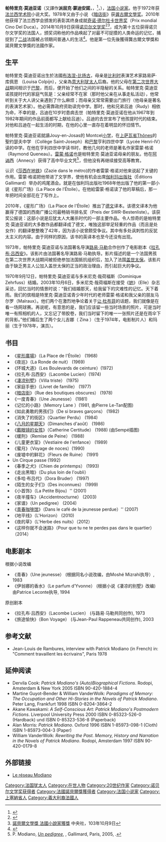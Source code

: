 {{Infobox Writer 
| name = 帕特里克·莫迪亚诺 {{Nobel icon|2014年诺贝尔文学奖|诺贝尔文学奖}}<br /><small>Patrick Modiano</small>
| image = Patrick Modiano 6 dec 2014 - 22.jpg
| caption = 
| birthname = 
| birthdate = {{birth date and age|1945|7|30|}}
| birthplace = {{FRA}}[[布洛涅-比扬古|布洛涅-比扬古]]
| deathdate = 
| deathplace = 
| occupation = [[作家|作家]]
| nationality  = {{FRA}}
| citizenship =  {{FRA}}
| alma_mater   = 
| spouse       = Dominique Zerhfuss
| children     = 2
| genre = [[小说|小说]]、[[电影剧本|电影剧本]]
| notableworks = 《[[星形广场|星形广场]]》（La Place de l'Étoile）(1968)、<br />
《环城大道》(Les Boulevards de ceinture)(1972)、<br />
《暗店街》(Rue des boutiques obscures)(1978)、<br />
《多拉·布吕德》(Dora Bruder)(1997)、<br />
《家谱》(Un pedigree) (2005)
| awards = [[龚古尔文学奖|龚古尔文学奖]]（1978年）<br />
[[保罗·莫朗文学奖|保罗·莫朗文学奖]]（2000年）<br />
[[奇诺·德尔杜卡世界奖|奇诺·德尔杜卡世界奖]]（2010年）<br />[[奧地利國家歐洲文學獎|奧地利國家歐洲文學獎]]（2012年）<br />[[诺贝尔文学奖|诺贝尔文学奖]]（2014年）
| influences = 
| influenced = 
| signature =    
| website = 
}}
'''帕特里克·莫迪亚诺'''（又譯作'''派屈克·蒙迪安諾'''，{{lang-fr|Patrick Modiano}}，{{lang-it|Patrizio Modiano}}<ref>{{cite web|url=http://www.ilpost.it/2014/10/09/live-premio-nobel-letteratura-2014/|title=Patrick Modiano ha vinto il Nobel per la Letteratura|work=ilpost|accessdate=2014-10-09|archive-date=2021-02-05|archive-url=https://web.archive.org/web/20210205004544/https://www.ilpost.it/2014/10/09/live-premio-nobel-letteratura-2014/|dead-url=no}}</ref>，{{bd|1945年|7月30日|||catIdx=Modiano, Patrick}}），[[法国|法国]][[小说家|小说家]]。他于1972年获[[法兰西学术院|法兰西学术院]]小说大奖。1978年又由于小说 《[[暗店街|暗店街]]》获[[龚古爾文學奖|龚古爾文學奖]]。2010年他获得了法兰西学会颁发的表彰其终身成就[[奇诺·德尔杜卡世界奖|奇诺·德尔杜卡世界奖]]（Prix mondial Cino Del Duca）。2014年10月9日获得[[诺贝尔文学奖|诺贝尔文学奖]]<ref>{{cite web|url=http://www.nobelprize.org/nobel_prizes/literature/laureates/2014/|work=Nobelprize.org|accessdate=2014-10-09|title=The Nobel Prize in Literature 2014|archive-date=2018-12-26|archive-url=https://web.archive.org/web/20181226094730/https://www.nobelprize.org/prizes/literature/2014/summary/|dead-url=no}}</ref><ref>[http://www.cna.com.tw/news/firstnews/201410095012-1.aspx 諾貝爾文學獎 法國小說家獲獎] {{Wayback|url=http://www.cna.com.tw/news/firstnews/201410095012-1.aspx |date=20180902080211 }}中央社，103年10月9日</ref>，成为第十五位获得诺贝尔文学奖的法国人，颁奖词称他的作品唤起了对最不可捉摸的人类命运的记忆，捕捉到了[[二战|二战]]法国被占领期间普通人的生活<ref >{{cite web |url=http://world.163.com/14/1009/19/A84TKCIO00014OQQ.html |language= |title=法国作家莫迪亚诺获2014年诺贝尔文学奖 |publisher=网易环球眼 |date=2014-10-09 |accessdate= |archive-date=2021-02-05 |archive-url=https://web.archive.org/web/20210205004600/http://world.163.com/14/1009/19/A84TKCIO00014OQQ.html |dead-url=no }}</ref>。他是第一位先後獲得龔古爾文學獎和諾貝爾文學獎的法國作家。

==生平==
帕特里克·莫迪亚诺出生於法國[[布洛涅-比扬古|布洛涅-比扬古]]，母亲是[[比利时|比利时]]表演艺术家路易萨·库佩恩 （Louisa Colpijn），父亲為[[意大利|意大利]][[犹太人|犹太人]]后裔。他的父母在[[第二次世界大战|第二次世界大战]]期间相识于[[巴黎|巴黎]]，而后，便开始了他们之间的半隐秘的关系。帕特里克·莫迪亚诺孩提时代的家庭气氛是：父亲经常不在家（那时他父亲在从事走私活动），他常听到关于大人讲父亲遇到了什么麻烦；而母亲又常常需要出门旅行（他母亲是著名的表演艺术家）。他必需靠政府资助读完中学。那时，他和兄弟吕迪（Rudy）相依为命，不幸的是，吕迪在10岁时患病去世（帕特里克·莫迪亚诺在他从1967年到1982年期间的作品前面都写上献给吕迪）。吕迪的去世宣布了他孩提时代的结束。对他和吕迪在一起生活的时期，在他的心里一直存在着明显的怀旧情节。

帕特里克·莫迪亚诺就讀Jouy-en-Josas的 Montcel[[小学|小学]]，在[[上萨瓦省|上萨瓦省]]Thônes的聖约瑟夫中学 （Collège Saint-Joseph）和[[巴黎|巴黎]]亨利四世中学（Lycée Henri-IV）读的中学。在他在亨利四世中学读书时，教他几何的老师是著名作家雷蒙·格诺（Raymond Queneau）。[[雷蒙·格诺|雷蒙·格诺]]也是帕特里克·莫迪亚诺母亲的朋友。他在[[阿讷西|阿讷西]]（Annecy）获得了高中毕业文凭<ref name="Pedigree78">P. Modiano, ''[[Un_pedigree|Un pedigree]]'', {{p.|78}}, Gallimard, Paris, 2005, {{ISBN|978-2-0707-7333-6}}.</ref>，但他没有再继续接受高等教育。

认识《[[莎西在地铁|莎西在地铁]]》(Zazie dans le métro)的作者雷蒙·格诺对他来说起了关键的作用。雷蒙·格诺把他带进了文学界，使他有机会出席[[伽利玛出版社|伽利玛出版社]]（Éditions Gallimard）举办的鸡尾酒会。就是在伽利玛出版社1968年他出版了他的第一部小说《星形广场》（La Place de l’Étoile）。在他給雷蒙·格诺读了他的草稿后，那一年把时间全部花在了写作上。

2010年，《星形广场》（La Place de l'Étoile）推出了[[德文|德文]]译本。该德文译本为他赢得了德国的西南广播公司最畅销书排名奖（Preis der SWR-Bestenliste）。该获奖公报说：这部小说是后犹太人大屠杀时代的一部主要作品。令人惊奇的是帕特里克·莫迪亚诺的大多数作品都翻译成了德文，唯独这部举足轻重的作品（而且是处女作）的翻译整整晚了42年，因为该小说曾颇受争议。其中有多处讽刺性的反犹太主义的内容。由于同样的原因，该书的英译本也至今还没有出现。

1973年，帕特里克·莫迪亚诺与法国著名导演[[路易·马勒|路易·马勒]]合作创作了电影剧本《[[拉孔布·吕西安|拉孔布·吕西安]]》。该影片由法国著名导演路易·马勒执导。影片描述的是一个法国男孩在第二次世界大战期间被拒绝参加法国抵抗组织后，加入了法国[[盖世太保|盖世太保]]。该影片由于缺乏男主人公加入盖世太保的正当的政治理由，而引起巨大的争议。

1970年9月12日，帕特里克·莫迪亚诺与多米尼克·哉荷福斯（Dominique Zehrfuss）结婚。2003年10月6日，多米尼克·哉荷福斯在接受《[[她|她]]》（Elle）杂志采访，回忆当时的情景时说：“我们结婚那天，给我留下的灾难性的记忆。天下着雨。我们的傧相是特里克·莫迪亚诺青少年时代的老师雷蒙·格诺和我父亲的朋友马尔罗（Malraux）。他们两个在激烈地争论着关于[[让·杜布菲|让·杜布菲]]的话题，我们就像是在看一场网球赛。再说呢，有意思的是，我们应该留一些当时场景的照片，可是当时唯一有照相机的人，又忘记了带胶卷，我们当时留下的唯一一张照片还是在雨伞下的背影。”他们婚后生了两个女儿吉娜（ Zina ）（生于1974年，电影制片人）和玛丽（生于1978年，演员）。

==书目==
* 《[[星形廣場_(小說)|星形廣場]]》（La Place de l'Étoile） (1968)
* 《夜巡》（La Ronde de nuit） (1969)
* 《环城大道》（Les Boulevards de ceinture）(1972) 
* 《拉孔布·吕西安》（Lacombe Lucien）(1974) 
* 《[[凄凉别墅|凄凉别墅]]》（Villa triste） (1975)
* 《家庭手册》（Livret de famille） (1977)
* 《[[暗店街|暗店街]]》（Rue des boutiques obscures） (1978) 
* 《一度青春》（Une Jeunesse） (1981)
* 《记忆的小路》（Memory Lane ）(1981, 由Pierre Le-Tan配图)
* 《如此勇敢的男孩们》（De si braves garçons） (1982)
* 《消失了的街区》（Quartier Perdu） (1984)
* 《[[八月的星期天|八月的星期天]]》（Dimanches d'août） (1986)
* 《[[戴眼镜的女孩|戴眼镜的女孩]]》（Catherine Certitude） (1988) (由Sempé插图)
* 《缓刑》（Remise de Peine） (1988)
* 《儿童更衣室》（Vestiaire de l'enfance） (1989)
* 《蜜月》（Voyage de noces）(1990)
* 《废墟中的鲜花》（Fleurs de Ruine） (1991)
*  Un Cirque passe (1992)
* 《春季之犬》（Chien de printemps） (1993)
* 《走出黑暗》（Du plus loin de l'oubli）
* 《多哈·布吕代》（Dora Bruder） (1997)
* 《陌生的女子们》（Des inconnues） (1999)
* 《小首饰》（La Petite Bijou）'' (2001)
* 《夜半撞车》（Accidentnocturne） (2003)
* 《家谱》（Un pedigree） (2004)
* 《[[青春咖啡馆|青春咖啡馆]]》（Dans le café de la jeunesse perdue）'' (2007)
* 《地平线》（L'Horizon） (2010)
* 《夜的草》（L'Herbe des nuits）（2012）
* 《这样你就不会迷路》（Pour que tu ne te perdes pas dans le quartier）（2014）

== 电影剧本 ==
根据小说改编
*《青春》（Une jeunesse） (根据同名小说改编，由Moshé Mizrahi执导）, 1983
* 《伊翁娜的香水》（Le parfum d’Yvonne） (根据小说《凄凉的别墅》改编) 由Patrice Leconte执导, 1994
原创剧本
* 《拉孔布·吕西安》（Lacombe Lucien） (与路易·马勒共同创作), 1973
* 《旅途愉快》（Bon Voyage） (与Jean-Paul Rappeneau共同创作), 2003

==参考文献==
<references/>
*Jean-Louis de Rambures, interview with Patrick Modiano (in French) in: "Comment travaillent les écrivains", Paris 1978

== 延伸阅读 ==
*Dervila Cook: ''Patrick Modiano's (Auto)Biographical Fictions''. Rodopi, Amsterdam & New York 2005 ISBN 90-420-1884-4
*Martine Guyot-Bender & William VanderWolk: ''Paradigms of Memory: The Occupation and Other Hi-Stories in the Novels of Patrick Modiano''. Peter Lang, Frankfurt 1998 ISBN 0-8204-3864-2
*Akane Kawakami: ''A Self-Conscious Art: Patrick Modiano's Postmodern Fictions''. Liverpool University Press 2000 ISBN 0-85323-526-0 (Hardback) und ISBN 0-85323-536-8 (Paperback)
*Alan Morris: ''Patrick Modiano''. Oxford 1996 ISBN 1-85973-098-1 (Cloth) ISBN 1-85973-004-3 (Paper)
*William VanderWolk: ''Rewriting the Past. Memory, History and Narration in the Novels of Patrick Modiano''. Rodopi, Amsterdam 1997 ISBN 90-420-0179-8

==外部链接==
* [https://web.archive.org/web/20071013141151/http://perso.orange.fr/reseau-modiano/ Le réseau Modiano] {{Fr icon}}

{{2014年诺贝尔奖获得者}}
{{诺贝尔文学奖获得者_(2001年－2025年)}}
{{Authority control}}
{{DEFAULTSORT:Modiano, Patrick}}
[[Category:法国犹太人|Category:法国犹太人]]
[[Category:在世人物|Category:在世人物]]
[[Category:20世纪作家|Category:20世纪作家]]
[[Category:诺贝尔文学奖获得者|Category:诺贝尔文学奖获得者]]
[[Category:法國諾貝爾獎獲得者|Category:法國諾貝爾獎獲得者]]
[[Category:法国小说家|Category:法国小说家]]
[[Category:上塞納省人|Category:上塞納省人]]
[[Category:義大利裔法國人|Category:義大利裔法國人]]